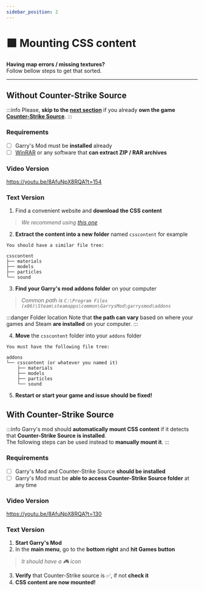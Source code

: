 ```yaml
---
sidebar_position: 2
---
```


# 🟪 Mounting CSS content

**Having map errors / missing textures?**  
Follow bellow steps to get that sorted.

---

## Without Counter-Strike Source

:::info
Please, **skip to the [next section](#with-counter-strike-source)** if you already **own the game [Counter-Strike Source](https://store.steampowered.com/app/240/CounterStrike_Source/)**.
:::

### Requirements
- [ ] Garry's Mod must be **installed** already
- [ ] [WinRAR](https://www.win-rar.com/start.html?&L=10) or any software that **can extract ZIP / RAR archives**

### Video Version
https://youtu.be/8AfuNpX8RQA?t=154

### Text Version
1. Find a convenient website and **download the CSS content**
> *We recommend using [this one](https://gmodcontent.com/)*
2. **Extract the content into a new folder** named `csscontent` for example

```text
You should have a similar file tree: 

csscontent
├── materials
├── models
├── particles
└── sound
```

3. **Find your Garry's mod addons folder** on your computer 
> *Common path is `C:\Program Files (x86)\Steam\steamapps\common\GarrysMod\garrysmod\addons`*

:::danger Folder location
Note that **the path can vary** based on where your games and Steam **are installed** on your computer.
:::

4. **Move** the `csscontent` folder into your `addons` folder
```text
You must have the following file tree:

addons
└── csscontent (or whatever you named it)
    ├── materials
    ├── models
    ├── particles
    └── sound
```

5. **Restart or start your game and issue should be fixed!**

## With Counter-Strike Source

:::info
Garry's mod should **automatically mount CSS content** if it detects that **Counter-Strike Source is installed**.  
The following steps can be used instead to **manually mount it**.
:::

### Requirements
- [ ] Garry's Mod and Counter-Strike Source **should be installed**
- [ ] Garry's Mod must be **able to access Counter-Strike Source folder** at any time

### Video Version
https://youtu.be/8AfuNpX8RQA?t=130

### Text Version
1. **Start Garry's Mod**
2. In the **main menu**, go to the **bottom right** and **hit Games button**
> *It should have a 🎮 icon*
3. **Verify** that Counter-Strike source is ✅, if not **check it**
4. **CSS content are now mounted!**